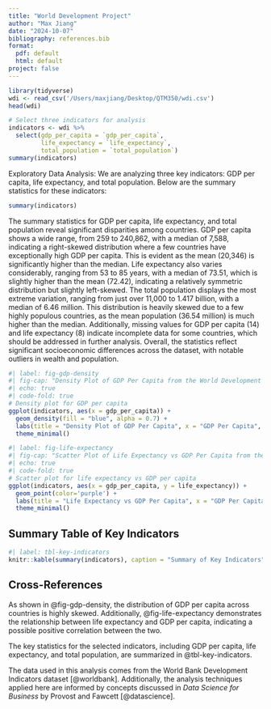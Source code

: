 ```yaml
---
title: "World Development Project"
author: "Max Jiang"
date: "2024-10-07"
bibliography: references.bib
format: 
  pdf: default
  html: default
project: false
---
```


```r
library(tidyverse)
wdi <- read_csv('/Users/maxjiang/Desktop/QTM350/wdi.csv')
head(wdi)
```

```r
# Select three indicators for analysis
indicators <- wdi %>%
  select(gdp_per_capita = `gdp_per_capita`, 
         life_expectancy = `life_expectancy`, 
         total_population = `total_population`)
summary(indicators)
```

Exploratory Data Analysis: We are analyzing three key indicators: GDP per capita, life expectancy, and total population. Below are the summary statistics for these indicators:

```r
summary(indicators)
```

The summary statistics for GDP per capita, life expectancy, and total population reveal significant disparities among countries. GDP per capita shows a wide range, from 259 to 240,862, with a median of 7,588, indicating a right-skewed distribution where a few countries have exceptionally high GDP per capita. This is evident as the mean (20,346) is significantly higher than the median. Life expectancy also varies considerably, ranging from 53 to 85 years, with a median of 73.51, which is slightly higher than the mean (72.42), indicating a relatively symmetric distribution but slightly left-skewed. The total population displays the most extreme variation, ranging from just over 11,000 to 1.417 billion, with a median of 6.46 million. This distribution is heavily skewed due to a few highly populous countries, as the mean population (36.54 million) is much higher than the median. Additionally, missing values for GDP per capita (14) and life expectancy (8) indicate incomplete data for some countries, which should be addressed in further analysis. Overall, the statistics reflect significant socioeconomic differences across the dataset, with notable outliers in wealth and population.

```r
#| label: fig-gdp-density
#| fig-cap: "Density Plot of GDP Per Capita from the World Development Indicators dataset"
#| echo: true
#| code-fold: true
# Density plot for GDP per capita
ggplot(indicators, aes(x = gdp_per_capita)) +
  geom_density(fill = "blue", alpha = 0.7) +
  labs(title = "Density Plot of GDP Per Capita", x = "GDP Per Capita", y = "Density") +
  theme_minimal()
```

```r
#| label: fig-life-expectancy
#| fig-cap: "Scatter Plot of Life Expectancy vs GDP Per Capita from the World Development Indicators dataset"
#| echo: true
#| code-fold: true
# Scatter plot for life expectancy vs GDP per capita
ggplot(indicators, aes(x = gdp_per_capita, y = life_expectancy)) +
  geom_point(color='purple') +
  labs(title = "Life Expectancy vs GDP Per Capita", x = "GDP Per Capita", y = "Life Expectancy") +
  theme_minimal()

```

## Summary Table of Key Indicators

```r
#| label: tbl-key-indicators
knitr::kable(summary(indicators), caption = "Summary of Key Indicators")
```

## Cross-References

As shown in @fig-gdp-density, the distribution of GDP per capita across countries is highly skewed. Additionally, @fig-life-expectancy demonstrates the relationship between life expectancy and GDP per capita, indicating a possible positive correlation between the two.

The key statistics for the selected indicators, including GDP per capita, life expectancy, and total population, are summarized in @tbl-key-indicators.


The data used in this analysis comes from the World Bank Development Indicators dataset [@worldbank]. Additionally, the analysis techniques applied here are informed by concepts discussed in *Data Science for Business* by Provost and Fawcett [@datascience].
